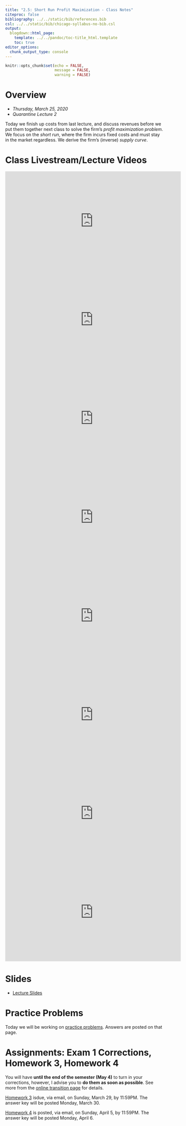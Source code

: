 ```yaml
---
title: "2.5: Short Run Profit Maximization - Class Notes"
citeproc: false
bibliography: ../../static/bib/references.bib
csl: ../../static/bib/chicago-syllabus-no-bib.csl
output:
  blogdown::html_page:
    template: ../../pandoc/toc-title_html.template
    toc: true
editor_options: 
  chunk_output_type: console
---
```


```r
knitr::opts_chunk$set(echo = FALSE,
                      message = FALSE,
                      warning = FALSE)
```

# Overview

- *Thursday, March 25, 2020*
- *Quarantine Lecture 2*

Today we finish up costs from last lecture, and discuss revenues before we put them together next class to solve the firm's *profit maximization problem*. We focus on the *short run*, where the firm incurs fixed costs and must stay in the market regardless. We derive the firm's (inverse) *supply curve*.

# Class Livestream/Lecture Videos

<iframe width="560" height="315" src="https://www.youtube.com/embed/2JN21UW91zw" frameborder="0" allow="accelerometer; autoplay; encrypted-media; gyroscope; picture-in-picture" allowfullscreen></iframe>

<iframe width="560" height="315" src="https://www.youtube.com/embed/Bfr9KoASbEk" frameborder="0" allow="accelerometer; autoplay; encrypted-media; gyroscope; picture-in-picture" allowfullscreen></iframe>

<iframe width="560" height="315" src="https://www.youtube.com/embed/UhxcMyHInDM" frameborder="0" allow="accelerometer; autoplay; encrypted-media; gyroscope; picture-in-picture" allowfullscreen></iframe>

<iframe width="560" height="315" src="https://www.youtube.com/embed/euAoHsFocr8" frameborder="0" allow="accelerometer; autoplay; encrypted-media; gyroscope; picture-in-picture" allowfullscreen></iframe>

<iframe width="560" height="315" src="https://www.youtube.com/embed/J8MBkBm-u48" frameborder="0" allow="accelerometer; autoplay; encrypted-media; gyroscope; picture-in-picture" allowfullscreen></iframe>

<iframe width="560" height="315" src="https://www.youtube.com/embed/8z3CpGyZSeo" frameborder="0" allow="accelerometer; autoplay; encrypted-media; gyroscope; picture-in-picture" allowfullscreen></iframe>

<iframe width="560" height="315" src="https://www.youtube.com/embed/O55tKo1gND0" frameborder="0" allow="accelerometer; autoplay; encrypted-media; gyroscope; picture-in-picture" allowfullscreen></iframe>

<iframe width="560" height="315" src="https://www.youtube.com/embed/R7dcK2ee0vc" frameborder="0" allow="accelerometer; autoplay; encrypted-media; gyroscope; picture-in-picture" allowfullscreen></iframe>

# Slides

- [<i class="fas fa-external-link-square-alt"></i> Lecture Slides](/slides/2.5-slides.html)

# Practice Problems

Today we will be working on [practice problems](/practice/2.5-practice). Answers are posted on that page.

# Assignments: Exam 1 Corrections, Homework 3, Homework 4

You will have **until the end of the semester (May 4)** to turn in your corrections, however, I advise you to **do them as soon as possible**. See more from the [online transition page](/class/online-transition) for details.

[Homework 3](assignment/03-problem-set) isdue, via email, on Sunday, March 29, by 11:59PM. The answer key will be posted Monday, March 30.

[Homework 4](assignment/04-problem-set) is posted, via email, on Sunday, April 5, by 11:59PM. The answer key will be posted Monday, April 6.